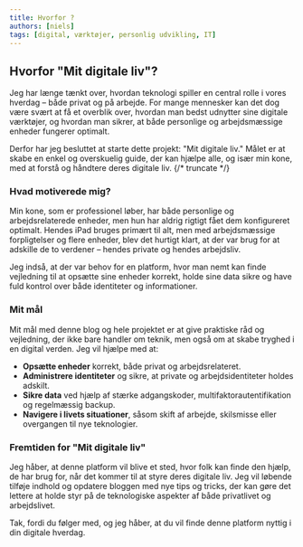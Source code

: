 ```yaml
---
title: Hvorfor ?
authors: [niels]
tags: [digital, værktøjer, personlig udvikling, IT]
---
```


## Hvorfor "Mit digitale liv"?

Jeg har længe tænkt over, hvordan teknologi spiller en central rolle i vores hverdag – både privat og på arbejde. For mange mennesker kan det dog være svært at få et overblik over, hvordan man bedst udnytter sine digitale værktøjer, og hvordan man sikrer, at både personlige og arbejdsmæssige enheder fungerer optimalt.

Derfor har jeg besluttet at starte dette projekt: "Mit digitale liv." Målet er at skabe en enkel og overskuelig guide, der kan hjælpe alle, og især min kone, med at forstå og håndtere deres digitale liv.
{/* truncate */}
### Hvad motiverede mig?

Min kone, som er professionel løber, har både personlige og arbejdsrelaterede enheder, men hun har aldrig rigtigt fået dem konfigureret optimalt. Hendes iPad bruges primært til alt, men med arbejdsmæssige forpligtelser og flere enheder, blev det hurtigt klart, at der var brug for at adskille de to verdener – hendes private og hendes arbejdsliv.

Jeg indså, at der var behov for en platform, hvor man nemt kan finde vejledning til at opsætte sine enheder korrekt, holde sine data sikre og have fuld kontrol over både identiteter og informationer.

### Mit mål

Mit mål med denne blog og hele projektet er at give praktiske råd og vejledning, der ikke bare handler om teknik, men også om at skabe tryghed i en digital verden. Jeg vil hjælpe med at:

- **Opsætte enheder** korrekt, både privat og arbejdsrelateret.
- **Administrere identiteter** og sikre, at private og arbejdsidentiteter holdes adskilt.
- **Sikre data** ved hjælp af stærke adgangskoder, multifaktorautentifikation og regelmæssig backup.
- **Navigere i livets situationer**, såsom skift af arbejde, skilsmisse eller overgangen til nye teknologier.

### Fremtiden for "Mit digitale liv"

Jeg håber, at denne platform vil blive et sted, hvor folk kan finde den hjælp, de har brug for, når det kommer til at styre deres digitale liv. Jeg vil løbende tilføje indhold og opdatere bloggen med nye tips og tricks, der kan gøre det lettere at holde styr på de teknologiske aspekter af både privatlivet og arbejdslivet.

Tak, fordi du følger med, og jeg håber, at du vil finde denne platform nyttig i din digitale hverdag.

